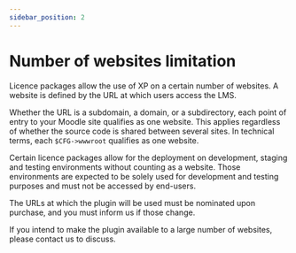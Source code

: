 ```yaml
---
sidebar_position: 2
---
```


# Number of websites limitation

Licence packages allow the use of XP on a certain number of websites. A website is defined by the URL at which users access the LMS.

Whether the URL is a subdomain, a domain, or a subdirectory, each point of entry to your Moodle site qualifies as one website. This applies regardless of whether the source code is shared between several sites. In technical terms, each `$CFG->wwwroot` qualifies as one website.

Certain licence packages allow for the deployment on development, staging and testing environments without counting as a website. Those environments are expected to be solely used for development and testing purposes and must not be accessed by end-users.

The URLs at which the plugin will be used must be nominated upon purchase, and you must inform us if those change.

If you intend to make the plugin available to a large number of websites, please contact us to discuss.